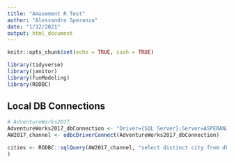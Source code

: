 ```yaml
---
title: "Amusement R Test"
author: "Alessandro Speranza"
date: "1/12/2021"
output: html_document
---
```


```r
knitr::opts_chunk$set(echo = TRUE, cash = TRUE)
```

```r
library(tidyverse)
library(janitor)
library(funModeling)
library(RODBC)
```

## Local DB Connections

```r
# AdventureWorks2017
AdventureWorks2017_dbConnection <- "Driver={SQL Server};Server=ASPERANZ-PC\\MSSQLSERVER2017;Database=AdventureWorks2017;trusted_connection=yes"
AW2017_channel <- odbcDriverConnect(AdventureWorks2017_dbConnection)
```

```r
cities <- RODBC::sqlQuery(AW2017_channel, "select distinct city from dbo.orders", as.is=c(TRUE, FALSE)
)
```